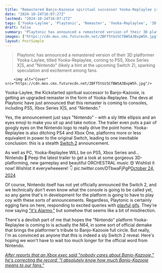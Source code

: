 ```yaml
---
title: "Remastered Banjo-Kazooie spiritual successor Yooka-Replaylee is pointedly not saying it's coming to Switch 2, but it's definitely letting fans think that it is"
date: "2024-10-24T16:07:27Z"
lastmod: "2024-10-24T16:07:27Z"
tags: ['Yooka-Laylee', 'Playtonic', 'Remaster', 'Yooka-Replaylee', '3D Platformer', 'Switch 2', 'Nintendo', 'Banjo-Kazooie', 'PC', 'PS5', 'Xbox Series X', 'Xbox Series S']
draft: false
summary: "Playtonic has announced a remastered version of their 3D platformer Yooka-Laylee, titled Yooka-Replaylee, coming to PS5, Xbox Series X|S, and 'Nintendo' (likely a hint at the upcoming Switch 2), sparking speculation and excitement among fans."
images: ["https://cdn.mos.cms.futurecdn.net/ZBFf5tUzSCfBWSA3BxpW5h.jpg"]
layout: PostSimple
---
```

> Playtonic has announced a remastered version of their 3D platformer Yooka-Laylee, titled Yooka-Replaylee, coming to PS5, Xbox Series X|S, and "Nintendo" (likely a hint at the upcoming Switch 2), sparking speculation and excitement among fans.


        <img alt="Cover" src="https://cdn.mos.cms.futurecdn.net/ZBFf5tUzSCfBWSA3BxpW5h.jpg"/>
        
Yooka-Laylee, the Kickstarted spiritual successor to Banjo-Kazooie, is getting an upgraded remaster in the form of Yooka-Replaylee. The devs at Playtonic have just announced that this remaster is coming to consoles, including PS5, Xbox Series X|S, and "Nintendo."

Yes, the announcement just says "Nintendo" - with a sly little ellipsis and an eyes emoji to make you sit up and take notice. The trailer even puts a pair of googly eyes on the Nintendo logo to really drive the point home. Yooka-Replaylee is also ditching PS4 and Xbox One, platforms more or less equivalent in power to the original Switch, leading to one inevitable conclusion: this is a stealth [Switch 2](https://www.gamesradar.com/nintendo-switch-2-guide/) announcement. 

As well as PC, Yooka-Replaylee WILL be on PS5, Xbox Series and... Nintendo 👀 Peep the latest trailer to get a look at some gorgeous 3D-platforming, new gameplay and beautiful ORCHESTRAL music 😍 Wishlist it now! Wishlist it everywheeeere! 👇 pic.twitter.com/DTbwaFjPgP[October 24, 2024](https://twitter.com/PlaytonicGames/status/1849435903661367704)

Of course, Nintendo itself has not yet officially announced the Switch 2, and we technically don't even know what the console is going to be called yet, so any game that's in development for the platform is going to have to play coy with these sorts of announcements. Regardless, Playtonic is certainly egging fans on here, responding to excited queries with [playful gifs](https://twitter.com/PlaytonicGames/status/1849438838462025927). They're now saying ["it's Alarmo,"](https://twitter.com/PlaytonicGames/status/1849463600785633668) but somehow that seems like a bit of misdirection.

There's a devilish part of me that hopes the "Nintendo" platform Yooka-Replaylee is coming to is actually the N64, in some sort of official demake that brings the platformer's tribute to Banjo-Kazooie full circle. But really, I'm as convinced as anyone that this is indeed a sly Switch 2 reveal. Here's hoping we won't have to wait too much longer for the official word from Nintendo.

[<em>After reports that an Xbox exec said "nobody cares about Banjo-Kazooie," he's correcting the record: "I absolutely know how much Banjo-Kazooie means to our fans."</em>](https://www.gamesradar.com/games/platformer/after-reports-that-an-xbox-exec-said-nobody-cares-about-banjo-kazooie-hes-correcting-the-record-i-absolutely-know-how-much-banjo-kazooie-means-to-our-fans/)
        